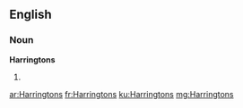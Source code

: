 ==English==

===Noun===
'''Harringtons'''

# {{plural of|[[Harrington]]}}

[[ar:Harringtons]]
[[fr:Harringtons]]
[[ku:Harringtons]]
[[mg:Harringtons]]